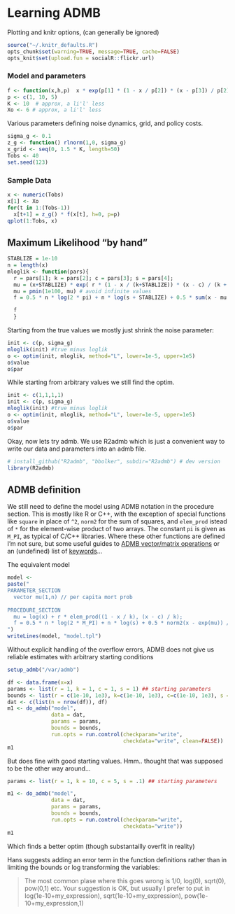 # Learning ADMB

Plotting and knitr options, (can generally be ignored)

```r
source("~/.knitr_defaults.R")
opts_chunk$set(warning=TRUE, message=TRUE, cache=FALSE)
opts_knit$set(upload.fun = socialR::flickr.url)
```



### Model and parameters

```r
f <- function(x,h,p)  x * exp(p[1] * (1 - x / p[2]) * (x - p[3]) / p[2] ) 
p <- c(1, 10, 5)
K <- 10  # approx, a li'l' less
Xo <- 6 # approx, a li'l' less
```

  

Various parameters defining noise dynamics, grid, and policy costs.  

```r
sigma_g <- 0.1
z_g <- function() rlnorm(1,0, sigma_g)
x_grid <- seq(0, 1.5 * K, length=50)
Tobs <- 40
set.seed(123)
```

### Sample Data

```r
x <- numeric(Tobs)
x[1] <- Xo
for(t in 1:(Tobs-1))
  x[t+1] = z_g() * f(x[t], h=0, p=p)
qplot(1:Tobs, x)
```


## Maximum Likelihood "by hand"

```r
STABLIZE = 1e-10
n = length(x)
mloglik <- function(pars){ 
  r = pars[1]; k = pars[2]; c = pars[3]; s = pars[4];
  mu = (x+STABLIZE) * exp( r * (1 - x / (k+STABLIZE)) * (x - c) / (k + STABLIZE));
  mu = pmin(1e100, mu) # avoid infinite values 
  f = 0.5 * n * log(2 * pi) + n * log(s + STABLIZE) + 0.5 * sum(x - mu + STABLIZE)^2/ (s + STABLIZE)^2;

  f
  }
```

Starting from the true values we mostly just shrink the noise parameter:

```r
init <- c(p, sigma_g)
mloglik(init) #true minus loglik
o <- optim(init, mloglik, method="L", lower=1e-5, upper=1e5)
o$value
o$par
```

While starting from arbitrary values we still find the optim.

```r
init <- c(1,1,1,1)  
init <- c(p, sigma_g)
mloglik(init) #true minus loglik
o <- optim(init, mloglik, method="L", lower=1e-5, upper=1e5)
o$value
o$par
```

Okay, now lets try admb.  We use R2admb which is just a convenient way to write our data and parameters into an admb file.  


```r
# install_github("R2admb", "bbolker", subdir="R2admb") # dev version
library(R2admb)
```


## ADMB definition

We still need to define the model using ADMB notation in the procedure section.  This is mostly like R or C++, with the exception of special functions like `square` in place of `^2`, `norm2` for the sum of squares, and `elem_prod` istead of `*` for the element-wise product of two arrays. The constant `pi` is given as `M_PI`, as typical of C/C++ libraries.  Where these other functions are defined I'm not sure, but some useful guides to [ADMB vector/matrix operations](http://fish.washington.edu/research/MPAM/resources/ADMB_Minte-Vera.pdf) or an (undefined) list of [keywords](http://www.admb-project.org/developers/contribute-documentation/functions/keywords.txt/view)...

The equivalent model 

```r
model <- 
paste("
PARAMETER_SECTION
  vector mu(1,n) // per capita mort prob
      
PROCEDURE_SECTION
  mu = log(x) + r * elem_prod((1 - x / k), (x - c) / k);
  f = 0.5 * n * log(2 * M_PI) + n * log(s) + 0.5 * norm2(x - exp(mu)) / square(s);
")
writeLines(model, "model.tpl")
```


Without explicit handling of the overflow errors, ADMB does not give us reliable estimates with arbitrary starting conditions


```r
setup_admb("/var/admb")

df <- data.frame(x=x)
params <- list(r = 1, k = 1, c = 1, s = 1) ## starting parameters
bounds <- list(r = c(1e-10, 1e3), k=c(1e-10, 1e3), c=c(1e-10, 1e3), s = c(1e-5,1e3)) ## bounds
dat <- c(list(n = nrow(df)), df)
m1 <- do_admb("model",
              data = dat,
              params = params,
              bounds = bounds,
              run.opts = run.control(checkparam="write",
                                     checkdata="write", clean=FALSE))
m1
```

But does fine with good starting values.  Hmm.. thought that was supposed to be the other way around...

```r
params <- list(r = 1, k = 10, c = 5, s = .1) ## starting parameters

m1 <- do_admb("model",
              data = dat,
              params = params,
              bounds = bounds,
              run.opts = run.control(checkparam="write",
                                     checkdata="write"))
m1
```


Which finds a better optim (though substantailly overfit in reality)


Hans suggests adding an error term in the function definitions rather than in limiting the bounds or log transforming the variables:

> The most common plase where
 this goes wrong is 1/0, log(0), sqrt(0), pow(0,1) etc.
> Your suggestion is OK, but usually I prefer to put
 in log(1e-10+my_expression), sqrt(1e-10+my_expression), pow(1e-10+my_expression,1)

